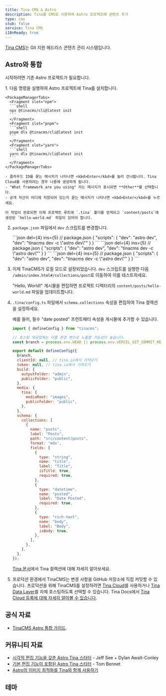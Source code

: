 ```yaml
---
title: Tina CMS & Astro
description: Tina를 CMS로 사용하여 Astro 프로젝트에 콘텐츠 추가
type: cms
stub: false
service: Tina CMS
i18nReady: true
---
```



[Tina CMS](https://tina.io/)는 Git 지원 헤드리스 콘텐츠 관리 시스템입니다.

## Astro와 통합

시작하려면 기존 Astro 프로젝트가 필요합니다.

<Steps>
1. 다음 명령을 실행하여 Astro 프로젝트에 Tina를 설치합니다.

    <PackageManagerTabs>
      <Fragment slot="npm">
      ```shell
      npx @tinacms/cli@latest init
      ```
      </Fragment>
      <Fragment slot="pnpm">
      ```shell
      pnpm dlx @tinacms/cli@latest init
      ```
      </Fragment>
      <Fragment slot="yarn">
      ```shell
      yarn dlx @tinacms/cli@latest init
      ```
      </Fragment>
    </PackageManagerTabs>

    - 클라우드 ID를 묻는 메시지가 나타나면 <kbd>Enter</kbd>를 눌러 건너뜁니다. Tina Cloud를 사용하려는 경우 나중에 생성하게 됩니다.
    - "What framework are you using" 라는 메시지가 표시되면 **Other**를 선택합니다.
    - 공개 자산이 어디에 저장되어 있는지 묻는 메시지가 나타나면 <kbd>Enter</kbd>를 누르세요.

    이 작업이 완료되면 이제 프로젝트 루트에 `.tina` 폴더를 얻게되고 `content/posts`에 생성된 `hello-world.md` 파일이 있어야 합니다.

2. `package.json` 파일에서 `dev` 스크립트를 변경합니다.

    <PackageManagerTabs>
      <Fragment slot="npm">
      ```json del={4} ins={5}
      // package.json
      {
          "scripts": {
              "dev": "astro dev",
              "dev": "tinacms dev -c \"astro dev\""
          }
      }
      ```
      </Fragment>
      <Fragment slot="pnpm">
      ```json del={4} ins={5}
      // package.json
      {
          "scripts": {
              "dev": "astro dev",
              "dev": "tinacms dev -c \"astro dev\""
          }
      }
      ```
      </Fragment>
      <Fragment slot="yarn">
      ```json del={4} ins={5}
      // package.json
      {
          "scripts": {
              "dev": "astro dev",
              "dev": "tinacms dev -c \"astro dev\""
          }
      }
      ```
      </Fragment>
    </PackageManagerTabs>

3. 이제 TinaCMS가 로컬 모드로 설정되었습니다. `dev` 스크립트를 실행한 다음 `/admin/index.html#/collections/post`로 이동하여 이를 테스트하세요.

    "Hello, World!" 게시물을 편집하면 프로젝트 디렉터리의 `content/posts/hello-world.md` 파일을 업데이트합니다.

4. `.tina/config.ts` 파일에서 `schema.collections` 속성을 편집하여 Tina 컬렉션을 설정하세요.

    예를 들어, 필수 "date posted" 프런트매터 속성을 게시물에 추가할 수 있습니다.

    ```js title=".tina/config.ts" ins={35-40}
    import { defineConfig } from "tinacms";

    // 호스팅 제공업체는 이를 환경 변수로 노출할 가능성이 높습니다.
    const branch = process.env.HEAD || process.env.VERCEL_GIT_COMMIT_REF || "main";

    export default defineConfig({
      branch,
      clientId: null, // tina.io에서 가져오기
      token: null, // tina.io에서 가져오기
      build: {
        outputFolder: "admin",
        publicFolder: "public",
      },
      media: {
        tina: {
          mediaRoot: "images",
          publicFolder: "public",
        },
      },
      schema: {
        collections: [
          {
            name: "posts",
            label: "Posts",
            path: "src/content/posts",
            format: 'mdx',
            fields: [
              {
                type: "string",
                name: "title",
                label: "Title",
                isTitle: true,
                required: true,
              },
              {
                type: "datetime",
                name: "posted",
                label: "Date Posted",
                required: true,
              },
              {
                type: "rich-text",
                name: "body",
                label: "Body",
                isBody: true,
              },
            ],
          },
        ],
      },
    });
    ```

    [Tina 문서](https://tina.io/docs/reference/collections/)에서 Tina 컬렉션에 대해 자세히 알아보세요.

5. 프로덕션 환경에서 TinaCMS는 변경 사항을 GitHub 저장소에 직접 커밋할 수 있습니다. 프로덕션을 위해 TinaCMS를 설정하려면 [Tina Cloud](https://tina.io/docs/tina-cloud/)를 사용하거나 [Tina Data Layer](https://tina.io/docs/self-hosted/overview/)를 자체 호스팅하도록 선택할 수 있습니다. Tina Docs에서 [Tina Cloud 등록에 대해 자세히 알아볼 수 있습니다](https://app.tina.io/register).
</Steps>

## 공식 자료

- [TinaCMS Astro 통합 가이드](https://tina.io/docs/frameworks/astro/).

## 커뮤니티 자료

- [시각적 편집 기능을 갖춘 Astro Tina 스타터](https://github.com/dawaltconley/tina-astro) - Jeff See + Dylan Awalt-Conley
- [기본 편집 기능이 포함된 Astro Tina 스타터](https://github.com/tombennet/astro-tina-starter/tree/main) - Tom Bennet
- [Astro의 이미지 최적화를 Tina와 함께 사용하기](https://joschua.io/posts/2023/08/16/how-to-use-astro-assets-with-tina-cms/)

## 테마

<Grid>
  <Card title="Resume01" href="https://astro.build/themes/details/resume01/" thumbnail="resume01.png"/>
</Grid>
